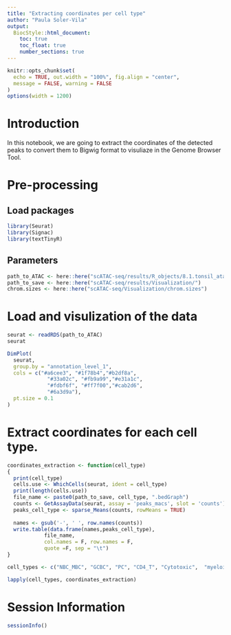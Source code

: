 ```yaml
---
title: "Extracting coordinates per cell type"
author: "Paula Soler-Vila"
output: 
  BiocStyle::html_document:
    toc: true
    toc_float: true
    number_sections: true
---
```

  
```r
knitr::opts_chunk$set(
  echo = TRUE, out.width = "100%", fig.align = "center",
  message = FALSE, warning = FALSE
)
options(width = 1200)
```

# Introduction
In this notebook, we are going to extract the coordinates of the detected peaks to convert them to Bigwig format to visuliaze in the Genome Browser Tool.

# Pre-processing

## Load packages

```r
library(Seurat)
library(Signac)
library(textTinyR)
```

## Parameters
```r
path_to_ATAC <- here::here("scATAC-seq/results/R_objects/8.1.tonsil_atac_integrated_with_multiome_annotated_level1_new_peakcalling.rds")
path_to_save <- here::here("scATAC-seq/results/Visualization/")
chrom.sizes <- here::here("scATAC-seq/Visualization/chrom.sizes")
```

# Load and visulization of the data 
```r
seurat <- readRDS(path_to_ATAC)
seurat
```

```r
DimPlot(
  seurat, 
  group.by = "annotation_level_1",
  cols = c("#a6cee3", "#1f78b4","#b2df8a", 
             "#33a02c", "#fb9a99","#e31a1c", 
             "#fdbf6f", "#ff7f00","#cab2d6",
             "#6a3d9a"),
  pt.size = 0.1
)
```

# Extract coordinates for each cell type.

```r

coordinates_extraction <- function(cell_type)
{
  print(cell_type)
  cells.use <- WhichCells(seurat, ident = cell_type)
  print(length(cells.use))
  file_name <- paste0(path_to_save, cell_type, ".bedGraph")
  counts <- GetAssayData(seurat, assay = 'peaks_macs', slot = 'counts')[, cells.use]
  peaks_cell_type <- sparse_Means(counts, rowMeans = TRUE)
  
  names <- gsub('-', ' ', row.names(counts))
  write.table(data.frame(names,peaks_cell_type), 
            file_name, 
            col.names = F, row.names = F,
            quote =F, sep = "\t")
}

cell_types <- c("NBC_MBC", "GCBC", "PC", "CD4_T", "Cytotoxic",  "myeloid",  "FDC", "PDC" ,"epithelial")

lapply(cell_types, coordinates_extraction)
```

# Session Information
```r
sessionInfo()
```


